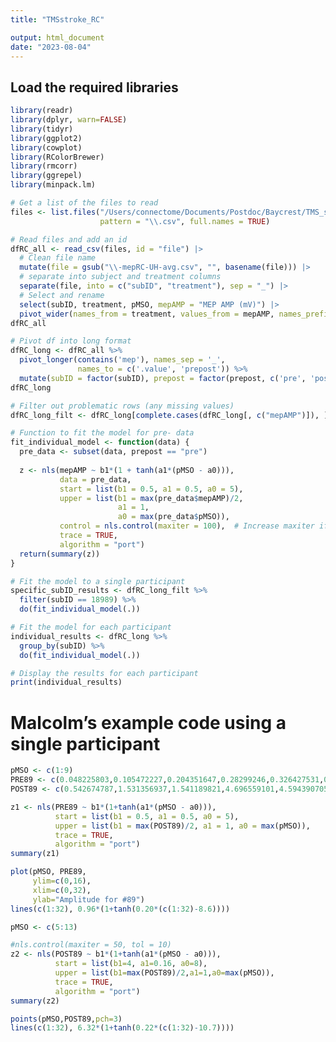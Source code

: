 ```yaml
---
title: "TMSstroke_RC"

output: html_document
date: "2023-08-04"
---
```


## Load the required libraries
```r
library(readr)
library(dplyr, warn=FALSE)
library(tidyr)
library(ggplot2) 
library(cowplot) 
library(RColorBrewer) 
library(rmcorr)
library(ggrepel)
library(minpack.lm)
```

```r
# Get a list of the files to read
files <- list.files("/Users/connectome/Documents/Postdoc/Baycrest/TMS_stroke/processed_data/old/rc/average/unaffected_hemi", 
                    pattern = "\\.csv", full.names = TRUE)

# Read files and add an id
dfRC_all <- read_csv(files, id = "file") |>
  # Clean file name
  mutate(file = gsub("\\-mepRC-UH-avg.csv", "", basename(file))) |>
  # separate into subject and treatment columns
  separate(file, into = c("subID", "treatment"), sep = "_") |> 
  # Select and rename
  select(subID, treatment, pMSO, mepAMP = "MEP AMP (mV)") |> 
  pivot_wider(names_from = treatment, values_from = mepAMP, names_prefix = "mepAMP_")
dfRC_all

# Pivot df into long format
dfRC_long <- dfRC_all %>%
  pivot_longer(contains('mep'), names_sep = '_', 
               names_to = c('.value', 'prepost')) %>%
  mutate(subID = factor(subID), prepost = factor(prepost, c('pre', 'post')))
dfRC_long

# Filter out problematic rows (any missing values)
dfRC_long_filt <- dfRC_long[complete.cases(dfRC_long[, c("mepAMP")]), ]

# Function to fit the model for pre- data
fit_individual_model <- function(data) {
  pre_data <- subset(data, prepost == "pre")
  
  z <- nls(mepAMP ~ b1*(1 + tanh(a1*(pMSO - a0))), 
           data = pre_data,
           start = list(b1 = 0.5, a1 = 0.5, a0 = 5),
           upper = list(b1 = max(pre_data$mepAMP)/2, 
                        a1 = 1, 
                        a0 = max(pre_data$pMSO)),
           control = nls.control(maxiter = 100),  # Increase maxiter if needed
           trace = TRUE,
           algorithm = "port")
  return(summary(z))
}

# Fit the model to a single participant
specific_subID_results <- dfRC_long_filt %>%
  filter(subID == 18989) %>%
  do(fit_individual_model(.))

# Fit the model for each participant
individual_results <- dfRC_long %>%
  group_by(subID) %>%
  do(fit_individual_model(.))

# Display the results for each participant
print(individual_results)
```

# Malcolm's example code using a single participant

```r
pMSO <- c(1:9)
PRE89 <- c(0.048225803,0.105472227,0.204351647,0.28299246,0.326427531,0.608006921,0.540236238,0.903566428,1.04172458)
POST89 <- c(0.542674787,1.531356937,1.541189821,4.696559101,4.594390705,6.151579738,4.166369752,5.898124955,12.63777354)

z1 <- nls(PRE89 ~ b1*(1+tanh(a1*(pMSO - a0))), 
          start = list(b1 = 0.5, a1 = 0.5, a0 = 5),
          upper = list(b1 = max(POST89)/2, a1 = 1, a0 = max(pMSO)),
          trace = TRUE,
          algorithm = "port")
summary(z1)

plot(pMSO, PRE89, 
     ylim=c(0,16),
     xlim=c(0,32), 
     ylab="Amplitude for #89")
lines(c(1:32), 0.96*(1+tanh(0.20*(c(1:32)-8.6))))

pMSO <- c(5:13)

#nls.control(maxiter = 50, tol = 10)
z2 <- nls(POST89 ~ b1*(1+tanh(a1*(pMSO - a0))), 
          start = list(b1=4, a1=0.16, a0=8),
          upper = list(b1=max(POST89)/2,a1=1,a0=max(pMSO)),
          trace = TRUE,
          algorithm = "port")
summary(z2)

points(pMSO,POST89,pch=3)
lines(c(1:32), 6.32*(1+tanh(0.22*(c(1:32)-10.7))))

```
